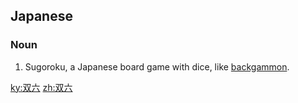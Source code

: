 ==Japanese==
{{ja-kanjitab|双|六}}

===Noun===
{{wikipedia|Sugoroku}}
{{ja-noun|すごろく}}

# {{lb|ja|board games}} Sugoroku, a Japanese board game with dice, like [[backgammon]].

[[ky:双六]]
[[zh:双六]]